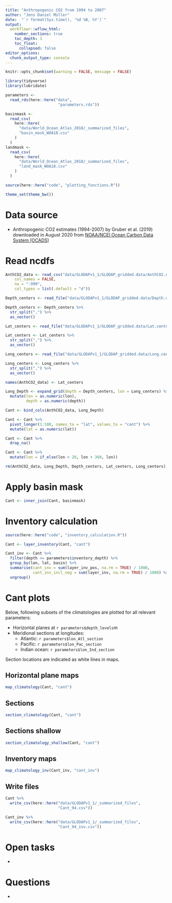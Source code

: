 ```yaml
---
title: "Anthropogenic CO2 from 1994 to 2007"
author: "Jens Daniel Müller"
date:  "`r format(Sys.time(), '%d %B, %Y')`"
output: 
  workflowr::wflow_html:
    number_sections: true
    toc_depth: 3
    toc_float:
      collapsed: false
editor_options:
  chunk_output_type: console
---
```


```r
knitr::opts_chunk$set(warning = FALSE, message = FALSE)
```

```r
library(tidyverse)
library(lubridate)
```


```r
parameters <-
  read_rds(here::here("data",
                       "parameters.rds"))
```

```r
basinmask <-
  read_csv(
    here::here(
      "data/World_Ocean_Atlas_2018/_summarized_files",
      "basin_mask_WOA18.csv"
    )
  )
landmask <-
  read_csv(
    here::here(
      "data/World_Ocean_Atlas_2018/_summarized_files",
      "land_mask_WOA18.csv"
    )
  )
```

```r
source(here::here("code", "plotting_functions.R"))
```

```r
theme_set(theme_bw())
```

# Data source

- Anthropogenic CO2 estimates (1994-2007) by Gruber et al. (2019) downloaded in August 2020 from [NOAA/NCEI Ocean Carbon Data System (OCADS)](ftp://ftp.nodc.noaa.gov/pub/data.nodc/ncei/ocads/data/0001644/){target="_blank"}

# Read ncdfs

```r

AnthCO2_data <- read_csv("data/GLODAPv1_1/GLODAP_gridded.data/AnthCO2.data/AnthCO2.data.txt", 
    col_names = FALSE,
    na = "-999",
    col_types = list(.default = "d"))

Depth_centers <- read_file("data/GLODAPv1_1/GLODAP_gridded.data/Depth.centers.txt")

Depth_centers <- Depth_centers %>% 
  str_split(",") %>% 
  as_vector()

Lat_centers <- read_file("data/GLODAPv1_1/GLODAP_gridded.data/Lat.centers.txt")

Lat_centers <- Lat_centers %>% 
  str_split(",") %>% 
  as_vector()

Long_centers <- read_file("data/GLODAPv1_1/GLODAP_gridded.data/Long.centers.txt")

Long_centers <- Long_centers %>% 
  str_split(",") %>% 
  as_vector()

names(AnthCO2_data) <- Lat_centers

Long_Depth <- expand_grid(depth = Depth_centers, lon = Long_centers) %>% 
  mutate(lon = as.numeric(lon),
         depth = as.numeric(depth))

Cant <- bind_cols(AnthCO2_data, Long_Depth)

Cant <- Cant %>% 
  pivot_longer(1:180, names_to = "lat", values_to = "cant") %>% 
  mutate(lat = as.numeric(lat))

Cant <- Cant %>% 
  drop_na()

Cant <- Cant %>% 
  mutate(lon = if_else(lon < 20, lon + 360, lon))

rm(AnthCO2_data, Long_Depth, Depth_centers, Lat_centers, Long_centers)

```

# Apply basin mask

```r

Cant <- inner_join(Cant, basinmask)

```


# Inventory calculation

```r

source(here::here("code", "inventory_calculation.R"))

Cant <- layer_inventory(Cant, "cant")

Cant_inv <- Cant %>% 
  filter(depth <= parameters$inventory_depth) %>% 
  group_by(lon, lat, basin) %>% 
  summarise(cant_inv = sum(layer_inv_pos, na.rm = TRUE) / 1000,
            cant_inv_incl_neg = sum(layer_inv, na.rm = TRUE) / 1000) %>% 
  ungroup()

```

# Cant plots

Below, following subsets of the climatologies are plotted for all relevant parameters:  

- Horizontal planes at `r parameters$depth_levels`m
- Meridional sections at longitudes:
  - Atlantic: `r parameters$lon_Atl_section`
  - Pacific: `r parameters$lon_Pac_section`
  - Indian ocean: `r parameters$lon_Ind_section`

Section locations are indicated as white lines in maps.


## Horizontal plane maps

```r

map_climatology(Cant, "cant")


```

## Sections

```r

section_climatology(Cant, "cant")

```

## Sections shallow

```r

section_climatology_shallow(Cant, "cant")

```

## Inventory maps

```r

map_climatology_inv(Cant_inv, "cant_inv")

```


## Write files

```r

Cant %>% 
  write_csv(here::here("data/GLODAPv1_1/_summarized_files",
                       "Cant_94.csv"))

Cant_inv %>% 
  write_csv(here::here("data/GLODAPv1_1/_summarized_files",
                       "Cant_94_inv.csv"))


```



# Open tasks

- 

# Questions

- 
